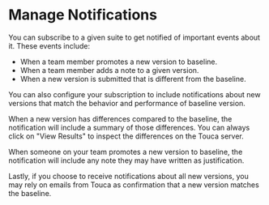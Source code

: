 
# Manage Notifications

You can subscribe to a given suite to get notified of important events about it.
These events include:

- When a team member promotes a new version to baseline.
- When a team member adds a note to a given version.
- When a new version is submitted that is different from the baseline.

You can also configure your subscription to include notifications about new
versions that match the behavior and performance of baseline version.

<ToucaImage
  src="touca-suite-subscribe.png"
  alt="Touca Test Case Overview page"
/>

When a new version has differences compared to the baseline, the notification
will include a summary of those differences. You can always click on "View
Results" to inspect the differences on the Touca server.

<ToucaImage
  src="touca-email-difference.png"
  alt="Sample email when version has differences"
/>

When someone on your team promotes a new version to baseline, the notification
will include any note they may have written as justification.

<ToucaImage
  src="touca-email-promotion.png"
  title="Sample email when new version is promoted"
/>

Lastly, if you choose to receive notifications about all new versions, you may
rely on emails from Touca as confirmation that a new version matches the
baseline.

<ToucaImage
  src="touca-email-match.png"
  title="Sample email when version matches baseline"
/>
